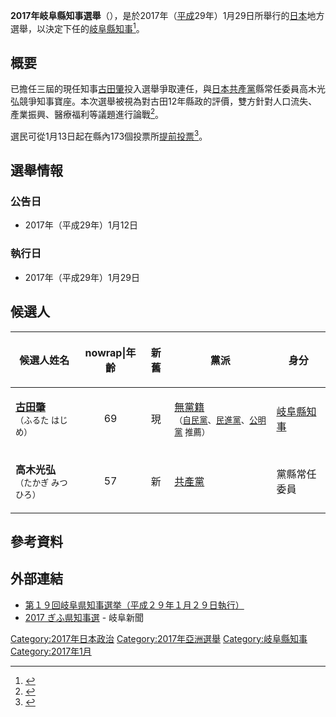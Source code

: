{{Infobox Election
| election_name      = 2017年岐阜縣知事選舉
| country            = JPN
| flag_year          = 
| type               = presidential
| ongoing            = no
| party_colour       = 
| previous_election  = 2013年岐阜縣知事選舉
| previous_year      = 2013年
| next_election      = 2021年岐阜縣知事選舉
| next_year          = 2021年
| election_date      = {{Start date|2017|01|29}}
| turnout            = 36.39%
| image1             = <!-- 建議使用自由版權的圖像 -->
| colour1            = 
| nominee1           = [[古田肇|古田肇]]
| party1             = 無黨籍|無所屬
| last_election1     = 
| popular_vote1      = 493,224
| percentage1        = 81.4%
| image2             = 
| colour2            = 
| nominee2           = 高木光弘
| party2             = 日本共產黨
| last_election2     = 
| popular_vote2      = 112,382
| percentage2        = 18.6%
| title              = 知事
| before_election    = 古田肇
| before_colour      = 
| after_election     = 古田肇
| after_colour       = 
}}
'''2017年岐阜縣知事選舉'''（{{lang-ja|2017年岐阜県知事選挙}}），是於2017年（[[平成|平成]]29年）1月29日所舉行的[[日本|日本]]地方選舉，以決定下任的[[岐阜縣知事列表|岐阜縣知事]]<ref name="gov">{{cite news|url=http://www.pref.gifu.lg.jp/kensei/senkyo/senkyo-kekka/14301/chijisenkyokekka/19chijikekka/|title=第１９回岐阜県知事選挙（平成２９年１月２９日執行）|publisher=岐阜縣|date=|accessdate=2017-01-15|archive-date=2016-12-27|archive-url=https://web.archive.org/web/20161227201432/http://www.pref.gifu.lg.jp/kensei/senkyo/senkyo-kekka/14301/chijisenkyokekka/19chijikekka/|dead-url=no}}</ref>。

== 概要 ==
已擔任三屆的現任知事[[古田肇|古田肇]]投入選舉爭取連任，與[[日本共產黨|日本共產黨]]縣常任委員高木光弘競爭知事寶座。本次選舉被視為對古田12年縣政的評價，雙方針對人口流失、產業振興、醫療福利等議題進行論戰<ref name="chunichi">{{cite news|url=http://www.chunichi.co.jp/s/article/2017011290202555.html|title=現新２氏の争い　岐阜県知事選告示|publisher=[[中日新聞|中日新聞]]|date=2017-01-12|accessdate=2017-01-15|deadurl=yes|archiveurl=https://web.archive.org/web/20170113165915/http://www.chunichi.co.jp/s/article/2017011290202555.html|archivedate=2017-01-13}}</ref>。

選民可從1月13日起在縣內173個投票所[[缺席投票|提前投票]]<ref name="gifu-np">{{cite news|url=http://www.gifu-np.co.jp/news/kennai/20170114/201701140917_28804.shtml|title=県知事選、期日前投票始まる|publisher=岐阜新聞|date=2017-01-14|accessdate=2017-01-15}}{{Dead link|date=2018年8月 |bot=InternetArchiveBot |fix-attempted=yes }}</ref>。

== 選舉情報 ==
=== 公告日 ===
* 2017年（平成29年）1月12日

=== 執行日 ===
* 2017年（平成29年）1月29日

== 候選人 ==
{|class="wikitable"
! 候選人姓名 !!nowrap|年齡!!新舊!!黨派!!身分
|-
|'''[[古田肇|古田肇]]'''<br /><small>（ふるた はじめ）</small>||style="text-align:center;"|69||style="text-align:center;"|現||[[無黨籍|無黨籍]]<br /><small>（[[自由民主黨|自民黨]]、[[民進黨_(日本)|民進黨]]、[[公明黨|公明黨]] 推薦）</small>||[[岐阜縣知事|岐阜縣知事]]
|-
|'''高木光弘'''<br /><small>（たかぎ みつひろ）</small>||style="text-align:center;"|57||style="text-align:center;"|新||[[日本共產黨|共產黨]]||黨縣常任委員
|}

== 參考資料 ==
{{reflist}}

== 外部連結 ==
* [http://www.pref.gifu.lg.jp/kensei/senkyo/senkyo-kekka/14301/chijisenkyokekka/19chijikekka/ 第１９回岐阜県知事選挙（平成２９年１月２９日執行）]{{Wayback|url=http://www.pref.gifu.lg.jp/kensei/senkyo/senkyo-kekka/14301/chijisenkyokekka/19chijikekka/ |date=20161227201432 }} {{ja icon}}
* [https://web.archive.org/web/20170212144640/http://www.gifu-np.co.jp/tokusyu/2017/chiji/ 2017 ぎふ県知事選] - 岐阜新聞 {{ja icon}}
{{DEFAULTSORT:2017gifu}}
[[Category:2017年日本政治|Category:2017年日本政治]]
[[Category:2017年亞洲選舉|Category:2017年亞洲選舉]]
[[Category:岐阜縣知事|Category:岐阜縣知事]]
[[Category:2017年1月|Category:2017年1月]]